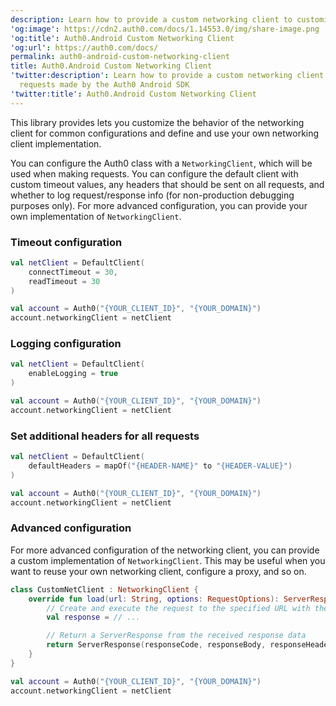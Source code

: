 ```yaml
---
description: Learn how to provide a custom networking client to customize requests made by the Auth0 Android SDK
'og:image': https://cdn2.auth0.com/docs/1.14553.0/img/share-image.png
'og:title': Auth0.Android Custom Networking Client
'og:url': https://auth0.com/docs/
permalink: auth0-android-custom-networking-client
title: Auth0.Android Custom Networking Client
'twitter:description': Learn how to provide a custom networking client to customize
  requests made by the Auth0 Android SDK
'twitter:title': Auth0.Android Custom Networking Client
---
```

This library provides lets you customize the behavior of the networking client for common configurations and define and use your own networking client implementation.

You can configure the Auth0 class with a `NetworkingClient`, which will be used when making requests. You can configure the default client with custom timeout values, any headers that should be sent on all requests, and whether to log request/response info (for non-production debugging purposes only). For more advanced configuration, you can provide your own implementation of `NetworkingClient`.

### Timeout configuration

```kotlin lines
val netClient = DefaultClient(
    connectTimeout = 30,
    readTimeout = 30
)

val account = Auth0("{YOUR_CLIENT_ID}", "{YOUR_DOMAIN}")
account.networkingClient = netClient
```

### Logging configuration

```kotlin lines
val netClient = DefaultClient(
    enableLogging = true
)

val account = Auth0("{YOUR_CLIENT_ID}", "{YOUR_DOMAIN}")
account.networkingClient = netClient
```

### Set additional headers for all requests

```kotlin lines
val netClient = DefaultClient(
    defaultHeaders = mapOf("{HEADER-NAME}" to "{HEADER-VALUE}")
)

val account = Auth0("{YOUR_CLIENT_ID}", "{YOUR_DOMAIN}")
account.networkingClient = netClient
```

### Advanced configuration

For more advanced configuration of the networking client, you can provide a custom implementation of `NetworkingClient`. This may be useful when you want to reuse your own networking client, configure a proxy, and so on.

```kotlin lines
class CustomNetClient : NetworkingClient {
    override fun load(url: String, options: RequestOptions): ServerResponse {
        // Create and execute the request to the specified URL with the given options
        val response = // ...

        // Return a ServerResponse from the received response data
        return ServerResponse(responseCode, responseBody, responseHeaders)        
    }
}

val account = Auth0("{YOUR_CLIENT_ID}", "{YOUR_DOMAIN}")
account.networkingClient = netClient
```